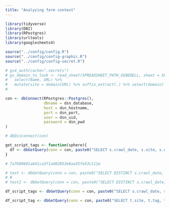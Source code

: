 ```yaml
---
title: "Analyzing form context"
---
```


```r
library(tidyverse)
library(DBI)
library(RPostgres)
library(urltools)
library(googlesheets4)

source("../config/config.R")
source("../config/config-graphic.R")
source("../config/config-secret.R")

# gs4_auth(cache=".secrets")
# gs_domain_to_look <- read_sheet(SPREADSHEET_PATH_GENERELL, sheet = SPREADSHEET_PATH_DOMAINS[[{{CURRENT_SPHERE}}]]) %>% 
#   select(Name, URL) %>% 
#   mutate(site = domain(URL) %>% suffix_extract(.) %>% select(domain) %>% pull(.)) 
# 

con <- dbConnect(RPostgres::Postgres(), 
                 dbname = dsn_database,
                 host = dsn_hostname, 
                 port = dsn_port,
                 user = dsn_uid, 
                 password = dsn_pwd
)

# dbDisconnect(con)

get_script_tags <- function(sphere){
  df <- dbGetQuery(conn = con, paste0("SELECT s.crawl_date, s.site, s.url, s.sha1, fh.tag, fh.name, fh.attr FROM sites s INNER JOIN tags fh ON fh.site = s.sha1 WHERE s.sphere LIKE '", sphere, "' AND tag LIKE 'script' ORDER BY s.crawl_date"))
}

# 7a7680601a641ca3f1ad02053e6aa35fe53c111e

# test <- dbGetQuery(conn = con, paste0("SELECT DISTINCT s.crawl_date, s.sphere, s.site, s.url, s.sha1, tc.parent_path_str, tc.group, tc.name, tc.attr, tc.value, tc.text FROM sites s INNER JOIN tags_context tc ON tc.site = s.sha1 WHERE s.sphere LIKE 'German' AND tc.site LIKE '7a7680601a641ca3f1ad02053e6aa35fe53c111e'  ORDER BY s.sha1, tc.group"))
# # 
# test2 <- dbGetQuery(conn = con, paste0("SELECT DISTINCT s.crawl_date, s.sphere, s.site, s.url, s.sha1, tc.parent_path_str, tc.group, tc.name, tc.attr, tc.value, tc.text FROM sites s INNER JOIN tags_context tc ON tc.site = s.sha1 WHERE s.sphere LIKE 'German' AND tc.site LIKE 'cc879db7bc2bf85ace60968cfcb31be123592d13'  ORDER BY s.sha1, tc.group"))


```

```r

df_script_tags <- dbGetQuery(conn = con, paste0("SELECT s.crawl_date, s.site, s.url, s.sha1, t.tag, t.name, t.attr FROM sites s INNER JOIN tags t ON t.site = s.sha1 WHERE s.sphere = 'German' AND t.tag = 'script'"))

```

```r

df_script_tag <- dbGetQuery(conn = con, paste0("SELECT t.site, t.tag, t.name, t.attr FROM tags t WHERE t.sphere = 'German' AND t.tag = 'script'"))


```
